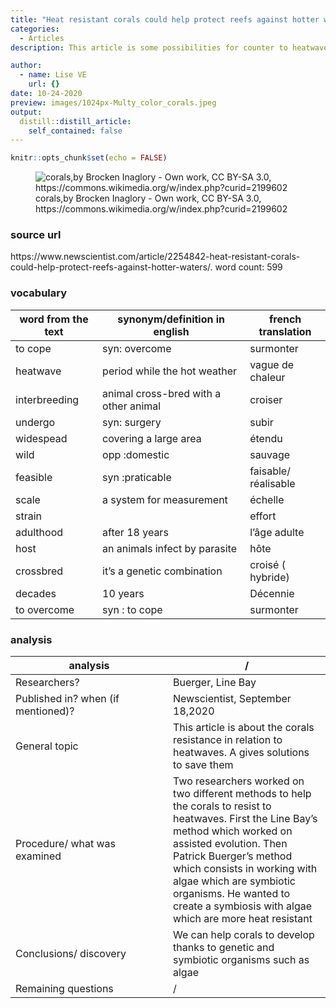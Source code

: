 ```yaml
---
title: "Heat resistant corals could help protect reefs against hotter waters"
categories:
  - Articles
description: This article is some possibilities for counter to heatwave among the corals.

author:
  - name: Lise VE
    url: {}
date: 10-24-2020
preview: images/1024px-Multy_color_corals.jpeg
output:
  distill::distill_article:
    self_contained: false
---
```


```r
knitr::opts_chunk$set(echo = FALSE)
```


![corals,by Brocken Inaglory - Own work, CC BY-SA 3.0, https://commons.wikimedia.org/w/index.php?curid=2199602](images/1024px-Multy_color_corals.jpeg)

### source url 
https://www.newscientist.com/article/2254842-heat-resistant-corals-could-help-protect-reefs-against-hotter-waters/.
word count: 599

### vocabulary
|word from the text|synonym/definition in english|french translation|
| --- | --- | --- |
|to cope|syn: overcome|surmonter|
|heatwave|period while the hot weather|vague de chaleur|
|interbreeding|animal cross-bred with a other animal|croiser|
|undergo|syn: surgery|subir|
|widespead|covering a large area|étendu|
|wild|opp :domestic |sauvage|
|feasible|syn :praticable|faisable/ réalisable|
|scale|a system for measurement|échelle|
|strain|     |effort|
|adulthood|after 18 years|l'âge adulte|
|host|an animals infect by parasite |hôte|
|crossbred|it's a genetic combination|croisé ( hybride)|
|decades|10 years|Décennie|
|to overcome|syn : to cope|surmonter|

### analysis
|analysis|/     |
| --- | --- |
|Researchers?|Buerger, Line Bay|
|Published in? when (if mentioned)?|Newscientist, September 18,2020|
|General topic|This article is about the corals resistance in relation to heatwaves. A gives solutions to save them|
|Procedure/ what was examined|Two researchers worked on two  different methods to help the corals to resist to heatwaves. First the Line Bay’s method which worked on assisted evolution. Then Patrick Buerger’s method which consists in working with algae which are symbiotic organisms. He wanted to create a symbiosis with algae which are more heat resistant|
|Conclusions/ discovery|We can help corals to develop thanks to genetic and symbiotic organisms such as algae|
|Remaining questions|/|



